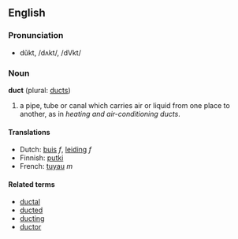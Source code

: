 ==English==

===Pronunciation===
*dŭkt, /dʌkt/, /dVkt/

===Noun===
'''duct''' (plural: [[ducts]])

#a pipe, tube or canal which carries air or liquid from one place to another, as in ''heating and air-conditioning ducts''.

====Translations====
*Dutch: [[buis]] ''f'', [[leiding]] ''f''
*Finnish: [[putki]]
*French: [[tuyau]] ''m''

====Related terms====
*[[ductal]]
*[[ducted]]
*[[ducting]]
*[[ductor]]